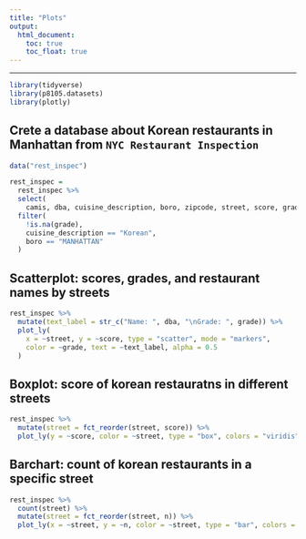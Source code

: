 ```yaml
---
title: "Plots"
output: 
  html_document:
    toc: true
    toc_float: true
---
```


------

```r
library(tidyverse)
library(p8105.datasets)
library(plotly)
```

## Crete a database about Korean restaurants in Manhattan from `NYC Restaurant Inspection`
```r
data("rest_inspec")

rest_inspec =
  rest_inspec %>%
  select(
    camis, dba, cuisine_description, boro, zipcode, street, score, grade) %>%
  filter(
    !is.na(grade),
    cuisine_description == "Korean",
    boro == "MANHATTAN"
  )
```

## Scatterplot: scores, grades, and restaurant names by streets
```r
rest_inspec %>%
  mutate(text_label = str_c("Name: ", dba, "\nGrade: ", grade)) %>%
  plot_ly(
    x = ~street, y = ~score, type = "scatter", mode = "markers",
    color = ~grade, text = ~text_label, alpha = 0.5
  )
```

## Boxplot: score of korean restauratns in different streets

```r
rest_inspec %>%
  mutate(street = fct_reorder(street, score)) %>%
  plot_ly(y = ~score, color = ~street, type = "box", colors = "viridis")
```

## Barchart: count of korean restaurants in a specific street

```r
rest_inspec %>%
  count(street) %>%
  mutate(street = fct_reorder(street, n)) %>%
  plot_ly(x = ~street, y = ~n, color = ~street, type = "bar", colors = "viridis")
```